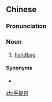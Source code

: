==Chinese==
{{zh-forms|type=21}}

===Pronunciation===
{{zh-pron
|m=shǒutíbāo
|c=sau2 tai4 baau1
|mn=chhiú-thê-pau
|cat=n
}}

===Noun===
{{zh-noun}}

# [[handbag]]

====Synonyms====
* {{zh-l|提包}}

[[zh:手提包]]
